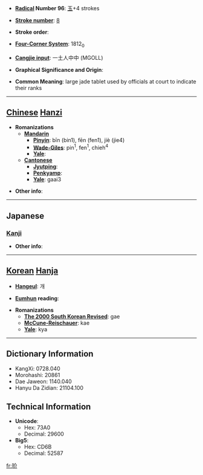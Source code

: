 * '''[[Wiktionary:Chinese radical index| Radical]] Number 96''': [[Wiktionary:Chinese radical index 玉|玉]]+4 strokes

* '''[[Wiktionary:Chinese total strokes index|Stroke number]]''': [[Wiktionary:Chinese total strokes index 8|8]]

* '''Stroke order''': 

* '''[[Wiktionary:Chinese four corner index|Four-Corner System]]''': 1812<sub>0</sub>

* '''[[Wiktionary:Chinese Cangjie index|Cangjie input]]''': 一土人中中 (MGOLL)

* '''Graphical Significance and Origin''': 

* '''Common Meaning''': large jade tablet used by officials at court to indicate their ranks

----

== [[Chinese]] [[Hanzi]] ==

* '''Romanizations'''
** '''[[Mandarin]]'''
*** '''[[Pinyin]]''': bīn (bin1), fēn (fen1), jiè (jie4)
*** '''[[Wade-Giles]]''': pin<sup>1</sup>, fen<sup>1</sup>, chieh<sup>4</sup>
*** '''[[Yale]]''': 
** '''[[Cantonese]]'''
*** '''[[Jyutping]]''':
*** '''[[Penkyamp]]''': 
*** '''[[Yale]]''': gaai3

* '''Other info''': 

----

==Japanese==
===[[Kanji]]===
{{kanji|on readings=[[かい]] (kai)
|kun readings=
}}

* '''Other info''':  

----

== [[Korean]] [[Hanja]] ==

* '''[[Hangeul]]''': 개

* '''[[Eumhun]] reading''': 

* '''Romanizations'''
** '''[[The 2000 South Korean Revised Romanization|The 2000 South Korean Revised]]''': gae
** '''[[McCune-Reischauer]]''': kae
** '''[[Yale]]''': kya

----

== Dictionary Information ==

* KangXi: 0728.040
* Morohashi: 20861
* Dae Jaweon: 1140.040
* Hanyu Da Zidian: 21104.100

== Technical Information ==

* '''Unicode''':
** Hex: 73A0
** Decimal: 29600
* '''Big5''':
** Hex: CD6B
** Decimal: 52587

[[fr:玠]]